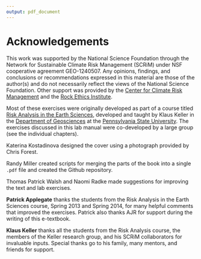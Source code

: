 ```yaml
---
output: pdf_document
---
```


# Acknowledgements

This work was supported by the National Science Foundation through the Network for Sustainable Climate Risk Management (SCRiM) under NSF cooperative agreement GEO-1240507.  Any opinions, findings, and conclusions or recommendations expressed in this material are those of the author(s) and do not necessarily reflect the views of the National Science Foundation.  Other support was provided by the [Center for Climate Risk Management](http://www.clima.psu.edu/index.php) and the [Rock Ethics Institute](http://rockethics.psu.edu).  

Most of these exercises were originally developed as part of a course titled [Risk Analysis in the Earth Sciences](http://bulletins.psu.edu/undergrad/courses/G/GEOSC/450/200910SP), developed and taught by Klaus Keller in the [Department of Geosciences](http://www.geosc.psu.edu) at the [Pennsylvania State University](http://www.psu.edu).  The exercises discussed in this lab manual were co-developed by a large group (see the individual chapters).  

Katerina Kostadinova designed the cover using a photograph provided by Chris Forest.  

Randy Miller created scripts for merging the parts of the book into a single `.pdf` file and created the Github repository.  

Thomas Patrick Walsh and Naomi Radke made suggestions for improving the text and lab exercises.  

**Patrick Applegate** thanks the students from the Risk Analysis in the Earth Sciences course, Spring 2013 and Spring 2014, for many helpful comments that improved the exercises.  Patrick also thanks AJR for support during the writing of this e-textbook.  

**Klaus Keller** thanks all the students from the Risk Analysis course, the members of the Keller research group, and his SCRiM collaborators for invaluable inputs. Special thanks go to his family, many mentors, and friends for support.  